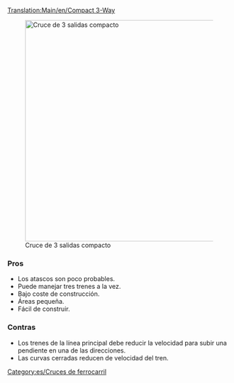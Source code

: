 [[Translation:Main/en/Compact 3-Way]]{{es/Menú de Cruces}}

[[File:en/Compact 3 way.png|thumb|500px|none|Cruce de 3 salidas compacto]]

===Pros===
*Los atascos son poco probables.
*Puede manejar tres trenes a la vez.
*Bajo coste de construcción.
*Áreas pequeña.
*Fácil de construir.

===Contras===
*Los trenes de la línea principal debe reducir la velocidad para subir una pendiente en una de las direcciones.
*Las curvas cerradas reducen de velocidad del tren.

[[Category:es/Cruces de ferrocarril]]